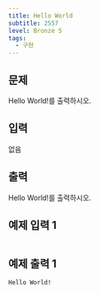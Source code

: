 ```yaml
---
title: Hello World
subtitle: 2557
level: Bronze 5
tags:
  - 구현
---
```


## 문제

Hello World!를 출력하시오.

## 입력

없음

## 출력

Hello World!를 출력하시오.

## 예제 입력 1

```

```

## 예제 출력 1

```
Hello World!
```
